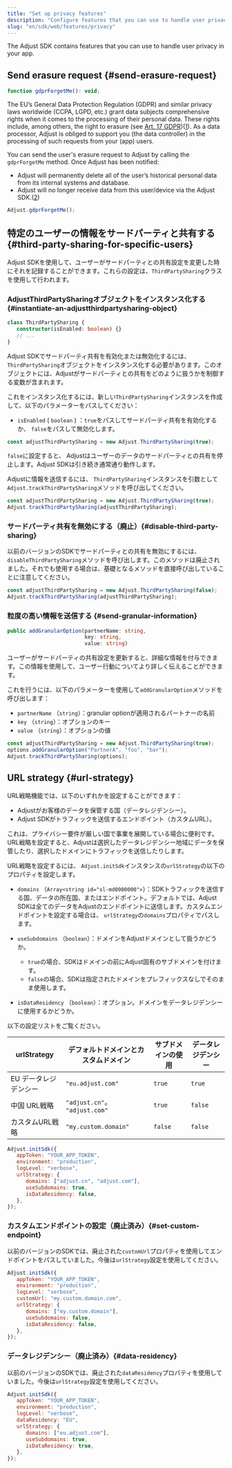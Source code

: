 ```yaml
---
title: "Set up privacy features"
description: "Configure features that you can use to handle user privacy in your app."
slug: "en/sdk/web/features/privacy"
---
```

The Adjust SDK contains features that you can use to handle user privacy in your app.

Send erasure request \{\#send\-erasure\-request\}
------------------------------------------------------

<codeblock title="Method signature"> 

```js
function gdprForgetMe(): void;
```

</CodeBlock> 

The EU’s General Data Protection Regulation \(GDPR\) and similar privacy laws worldwide \(CCPA, LGPD, etc.\) grant data subjects comprehensive rights when it comes to the processing of their personal data. These rights include, among others, the right to erasure \(see [Art. 17 GDPR](https://gdpr.eu/article-17-right-to-be-forgotten/)\)\([1](https://help.adjust.com/en/article/gdpr#ref-1)\). As a data processor, Adjust is obliged to support you \(the data controller\) in the processing of such requests from your \(app\) users.

You can send the user's erasure request to Adjust by calling the `gdprForgetMe` method. Once Adjust has been notified:

* Adjust will permanently delete all of the user’s historical personal data from its internal systems and database.
* Adjust will no longer receive data from this user/device via the Adjust SDK.\([2](https://help.adjust.com/en/article/gdpr#ref-2)\)

```js
Adjust.gdprForgetMe();
```

特定のユーザーの情報をサードパーティと共有する \{\#third\-party\-sharing\-for\-specific\-users\}
---------------------------------------------------------------------------------

<minorversion added="5.7.0" link="https://github.com/adjust/web_sdk/releases/tag/v5.7.0" /> 

Adjust SDKを使用して、ユーザーがサードパーティとの共有設定を変更した時にそれを記録することができます。これらの設定は、`ThirdPartySharing`クラスを使用して行われます。

### AdjustThirdPartySharingオブジェクトをインスタンス化する \{\#instantiate\-an\-adjustthirdpartysharing\-object\}

<codeblock title="Method signature"> 

```ts
class ThirdPartySharing {
   constructor(isEnabled: boolean) {}
   // ...
}
```

</CodeBlock> 

Adjust SDKでサードパーティ共有を有効化または無効化するには、`ThirdPartySharing`オブジェクトをインスタンス化する必要があります。このオブジェクトには、Adjustがサードパーティとの共有をどのように扱うかを制御する変数が含まれます。

これをインスタンス化するには、新しい`ThirdPartySharing`インスタンスを作成して、以下のパラメーターをパスしてください：

* `isEnabled` \( `boolean` \) ：`true`をパスしてサードパーティ共有を有効化するか、 `false`をパスして無効化します。

```ts
const adjustThirdPartySharing = new Adjust.ThirdPartySharing(true);
```

`false`に設定すると、 Adjustはユーザーのデータのサードパーティとの共有を停止します。Adjust SDKは引き続き通常通り動作します。

Adjustに情報を送信するには、 `ThirdPartySharing`インスタンスを引数として`Adjust.trackThirdPartySharing`メソッドを呼び出してください。

```ts
const adjustThirdPartySharing = new Adjust.ThirdPartySharing(true);
Adjust.trackThirdPartySharing(adjustThirdPartySharing);
```

### サードパーティ共有を無効にする（廃止）\{\#disable\-third\-party\-sharing\}

<minorversion removed="5.7.0" link="https://github.com/adjust/web_sdk/releases/tag/v5.7.0" /> 

以前のバージョンのSDKでサードパーティとの共有を無効にするには、 `disableThirdPartySharing`メソッドを呼び出します。このメソッドは廃止されました。それでも使用する場合は、基礎となるメソッドを直接呼び出していることに注意してください。

```ts
const adjustThirdPartySharing = new Adjust.ThirdPartySharing(false);
Adjust.trackThirdPartySharing(adjustThirdPartySharing);
```

### 粒度の高い情報を送信する \{\#send\-granular\-information\}

<codeblock title="Method signature"> 

```ts
public addGranularOption(partnerName: string,
                         key: string,
                         value: string)
```

</CodeBlock> 

ユーザーがサードパーティの共有設定を更新すると、詳細な情報を付与できます。この情報を使用して、ユーザー行動についてより詳しく伝えることができます。

これを行うには、以下のパラメーターを使用して`addGranularOption`メソッドを呼び出します：

* `partnerName` （`string`）：granular optionが適用されるパートナーの名前
* `key` （`string`）：オプションのキー
* `value` （`string`）：オプションの値

```ts
const adjustThirdPartySharing = new Adjust.ThirdPartySharing(true);
options.addGranularOption("PartnerA", "foo", "bar");
Adjust.trackThirdPartySharing(options);
```

URL strategy \{\#url\-strategy\}
------------------------------------

<minorversion changed="5.7.0" link="https://github.com/adjust/web_sdk/releases/tag/v5.7.0" /> 

URL戦略機能では、以下のいずれかを設定することができます：

* Adjustがお客様のデータを保管する国（データレジデンシー）。
* Adjust SDKがトラフィックを送信するエンドポイント（カスタムURL）。

これは、プライバシー要件が厳しい国で事業を展開している場合に便利です。URL戦略を設定すると、Adjustは選択したデータレジデンシー地域にデータを保管したり、選択したドメインにトラフィックを送信したりします。

URL戦略を設定するには、 `Adjust.initSdk`インスタンスの`urlStrategy`の以下のプロパティを設定します。

* `domains` （`Array<string id="sl-md0000000">`）：SDKトラフィックを送信する国、データの所在国、またはエンドポイント。デフォルトでは、Adjust SDKは全てのデータをAdjustのエンドポイントに送信します。カスタムエンドポイントを設定する場合は、 `urlStrategy`の`domains`プロパティでパスします。
* `useSubdomains` （`boolean`）：ドメインをAdjustドメインとして扱うかどうか。 
  * `true`の場合、SDKはドメインの前にAdjust固有のサブドメインを付けます。
  * `false`の場合、SDKは指定されたドメインをプレフィックスなしでそのまま使用します。

* `isDataResidency` （`boolean`）：オプション。ドメインをデータレジデンシーに使用するかどうか。

以下の設定リストをご覧ください。

| urlStrategy  |      デフォルトドメインとカスタムドメイン       | サブドメインの使用 | データレジデンシー |
|--------------|-------------------------------|-----------|-----------|
| EU データレジデンシー | `"eu.adjust.com"`             | `true`    | `true`    |
| 中国 URL戦略     | `"adjust.cn"`。 `"adjust.com"` | `true`    | `false`   |
| カスタムURL戦略    | `"my.custom.domain"`          | `false`   | `false`   |

```js
Adjust.initSdk({
   appToken: "YOUR_APP_TOKEN",
   environment: "production",
   logLevel: "verbose",
   urlStrategy: {
      domains: ["adjust.cn", "adjust.com"],
      useSubdomains: true,
      isDataResidency: false,
   },
});
```

### カスタムエンドポイントの設定（廃止済み）\{\#set\-custom\-endpoint\}

<minorversion removed="5.7.0" link="https://github.com/adjust/web_sdk/releases/tag/v5.7.0" /> 

以前のバージョンのSDKでは、廃止された`customUrl`プロパティを使用してエンドポイントをパスしていました。今後は`urlStrategy`設定を使用してください。
<codeblock del="{range: 5}" ins="{range: 6-10}"> 

```js
Adjust.initSdk({
   appToken: "YOUR_APP_TOKEN",
   environment: "production",
   logLevel: "verbose",
   customUrl: "my.custom.domain.com",
   urlStrategy: {
      domains: ["my.custom.domain"],
      useSubdomains: false,
      isDataResidency: false,
   },
});
```

</CodeBlock> 

### データレジデンシー（廃止済み）\{\#data\-residency\}

<minorversion removed="5.7.0" link="https://github.com/adjust/web_sdk/releases/tag/v5.7.0" /> 

以前のバージョンのSDKでは、廃止された`dataResidency`プロパティを使用していました。今後は`urlStrategy`設定を使用してください。
<codeblock del="{range: 5}" ins="{range: 6-10}"> 

```js
Adjust.initSdk({
   appToken: "YOUR_APP_TOKEN",
   environment: "production",
   logLevel: "verbose",
   dataResidency: "EU",
   urlStrategy: {
      domains: ["eu.adjust.com"],
      useSubdomains: true,
      isDataResidency: true,
   },
});
```

</CodeBlock>

